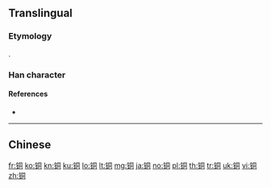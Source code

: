{{character info/new}}
{{also|銅}}
==Translingual==

===Etymology===
{{Han simp|銅|f=金|t=钅}}.

===Han character===
{{Han char|rn=167|rad=钅|as=06|sn=11|four=|canj=CBMR,OPBMR,XCBMR|ids=⿰钅同}}

====References====
* {{Han ref|kx=1328.061|hdz=64196.080|uh=94DC|ud=38108}}

----

==Chinese==
{{zh-see|銅}}

[[fr:铜]]
[[ko:铜]]
[[kn:铜]]
[[ku:铜]]
[[lo:铜]]
[[lt:铜]]
[[mg:铜]]
[[ja:铜]]
[[no:铜]]
[[pl:铜]]
[[th:铜]]
[[tr:铜]]
[[uk:铜]]
[[vi:铜]]
[[zh:铜]]